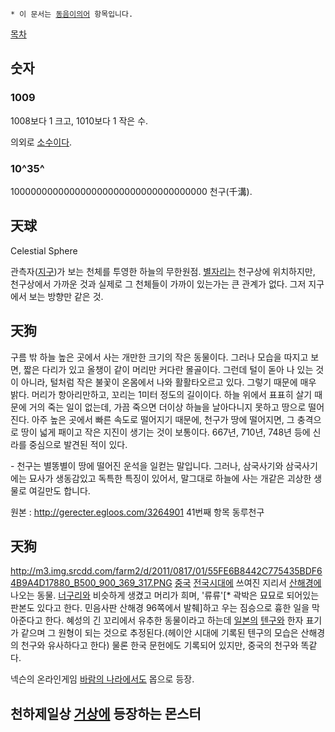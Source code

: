  * 이 문서는 [[동음이의어]] 항목입니다.

[[목차]]

== 숫자 ==
=== 1009 ===
1008보다 1 크고, 1010보다 1 작은 수.

의외로 [[소수]]이다.

=== 10^35^ ===
100000000000000000000000000000000000
천구(千溝).

== 天球 ==
Celestial Sphere

관측자([[지구]])가 보는 천체를 투영한 하늘의 무한원점. [[별자리]]는 천구상에 위치하지만, 천구상에서 가까운 것과 실제로 그 천체들이 가까이 있는가는 큰 관계가 없다. 그저 지구에서 보는 방향만 같은 것.

== 天狗 ==
구름 밖 하늘 높은 곳에서 사는 개만한 크기의 작은 동물이다. 그러나 모습을 따지고 보면, 짧은 다리가 있고 올챙이 같이 머리만 커다란 몰골이다. 그런데 털이 돋아 나 있는 것이 아니라, 털처럼 작은 불꽃이 온몸에서 나와 활활타오르고 있다. 그렇기 때문에 매우 밝다. 머리가 항아리만하고, 꼬리는 1미터 정도의 길이이다. 하늘 위에서 표표히 살기 때문에 거의 죽는 일이 없는데, 가끔 죽으면 더이상 하늘을 날아다니지 못하고 땅으로 떨어진다. 아주 높은 곳에서 빠른 속도로 떨어지기 때문에, 천구가 땅에 떨어지면, 그 충격으로 땅이 넓게 패이고 작은 지진이 생기는 것이 보통이다. 667년, 710년, 748년 등에 신라를 중심으로 발견된 적이 있다.

- 천구는 별똥별이 땅에 떨어진 운석을 일컫는 말입니다. 그러나, 삼국사기와 삼국사기에는 묘사가 생동감있고 독특한 특징이 있어서, 말그대로 하늘에 사는 개같은 괴상한 생물로 여길만도 합니다.

원본 : http://gerecter.egloos.com/3264901 41번째 항목 동루천구

== 天狗 ==
http://m3.img.srcdd.com/farm2/d/2011/0817/01/55FE6B8442C775435BDF64B9A4D17880_B500_900_369_317.PNG
[[중국]] [[전국시대]]에 쓰여진 지리서 [[산해경]]에 나오는 동물.
[[너구리]]와 비슷하게 생겼고 머리가 희며, '류류'[* 곽박은 묘묘로 되어있는 판본도 있다고 한다. 민음사판 산해경 96쪽에서 발췌]하고 우는 짐승으로 흉한 일을 막아준다고 한다. 혜성의 긴 꼬리에서 유추한 동물이라고 하는데 [[일본]]의 [[텐구]]와 한자 표기가 같으며 그 원형이 되는 것으로 추정된다.(헤이안 시대에 기록된 텐구의 모습은 산해경의 천구와 유사하다고 한다)
물론 한국 문헌에도 기록되어 있지만, 중국의 천구와 똑같다.

넥슨의 온라인게임 [[바람의 나라]]에서도 몹으로 등장.

== 천하제일상 [[거상]]에 등장하는 몬스터 ==
